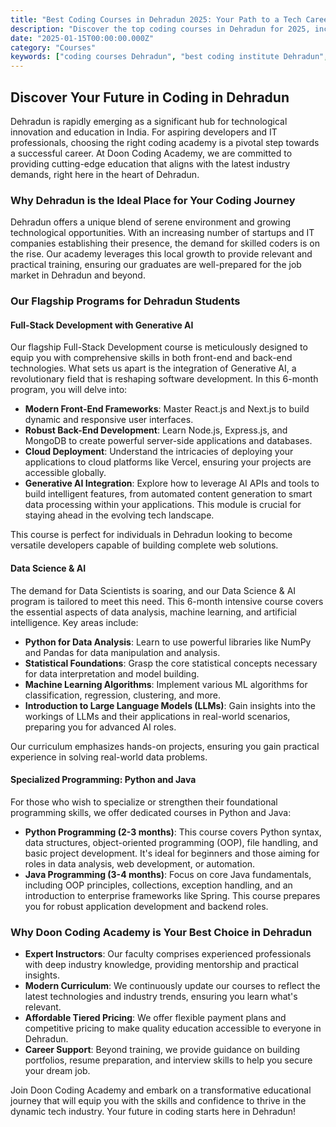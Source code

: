 ```yaml
---
title: "Best Coding Courses in Dehradun 2025: Your Path to a Tech Career"
description: "Discover the top coding courses in Dehradun for 2025, including Full-Stack, Data Science, Python, and Java. Start your tech journey with Doon Coding Academy."
date: "2025-01-15T00:00:00.000Z"
category: "Courses"
keywords: ["coding courses Dehradun", "best coding institute Dehradun", "Full-Stack Dehradun", "Data Science Dehradun", "Python training Dehradun", "Java classes Dehradun", "tech career Dehradun"]
---
```


## Discover Your Future in Coding in Dehradun

Dehradun is rapidly emerging as a significant hub for technological innovation and education in India. For aspiring developers and IT professionals, choosing the right coding academy is a pivotal step towards a successful career. At Doon Coding Academy, we are committed to providing cutting-edge education that aligns with the latest industry demands, right here in the heart of Dehradun.

### Why Dehradun is the Ideal Place for Your Coding Journey

Dehradun offers a unique blend of serene environment and growing technological opportunities. With an increasing number of startups and IT companies establishing their presence, the demand for skilled coders is on the rise. Our academy leverages this local growth to provide relevant and practical training, ensuring our graduates are well-prepared for the job market in Dehradun and beyond.

### Our Flagship Programs for Dehradun Students

#### Full-Stack Development with Generative AI

Our flagship Full-Stack Development course is meticulously designed to equip you with comprehensive skills in both front-end and back-end technologies. What sets us apart is the integration of Generative AI, a revolutionary field that is reshaping software development. In this 6-month program, you will delve into:

*   **Modern Front-End Frameworks**: Master React.js and Next.js to build dynamic and responsive user interfaces.
*   **Robust Back-End Development**: Learn Node.js, Express.js, and MongoDB to create powerful server-side applications and databases.
*   **Cloud Deployment**: Understand the intricacies of deploying your applications to cloud platforms like Vercel, ensuring your projects are accessible globally.
*   **Generative AI Integration**: Explore how to leverage AI APIs and tools to build intelligent features, from automated content generation to smart data processing within your applications. This module is crucial for staying ahead in the evolving tech landscape.

This course is perfect for individuals in Dehradun looking to become versatile developers capable of building complete web solutions.

#### Data Science & AI

The demand for Data Scientists is soaring, and our Data Science & AI program is tailored to meet this need. This 6-month intensive course covers the essential aspects of data analysis, machine learning, and artificial intelligence. Key areas include:

*   **Python for Data Analysis**: Learn to use powerful libraries like NumPy and Pandas for data manipulation and analysis.
*   **Statistical Foundations**: Grasp the core statistical concepts necessary for data interpretation and model building.
*   **Machine Learning Algorithms**: Implement various ML algorithms for classification, regression, clustering, and more.
*   **Introduction to Large Language Models (LLMs)**: Gain insights into the workings of LLMs and their applications in real-world scenarios, preparing you for advanced AI roles.

Our curriculum emphasizes hands-on projects, ensuring you gain practical experience in solving real-world data problems.

#### Specialized Programming: Python and Java

For those who wish to specialize or strengthen their foundational programming skills, we offer dedicated courses in Python and Java:

*   **Python Programming (2-3 months)**: This course covers Python syntax, data structures, object-oriented programming (OOP), file handling, and basic project development. It's ideal for beginners and those aiming for roles in data analysis, web development, or automation.
*   **Java Programming (3-4 months)**: Focus on core Java fundamentals, including OOP principles, collections, exception handling, and an introduction to enterprise frameworks like Spring. This course prepares you for robust application development and backend roles.

### Why Doon Coding Academy is Your Best Choice in Dehradun

*   **Expert Instructors**: Our faculty comprises experienced professionals with deep industry knowledge, providing mentorship and practical insights.
*   **Modern Curriculum**: We continuously update our courses to reflect the latest technologies and industry trends, ensuring you learn what's relevant.
*   **Affordable Tiered Pricing**: We offer flexible payment plans and competitive pricing to make quality education accessible to everyone in Dehradun.
*   **Career Support**: Beyond training, we provide guidance on building portfolios, resume preparation, and interview skills to help you secure your dream job.

Join Doon Coding Academy and embark on a transformative educational journey that will equip you with the skills and confidence to thrive in the dynamic tech industry. Your future in coding starts here in Dehradun!


